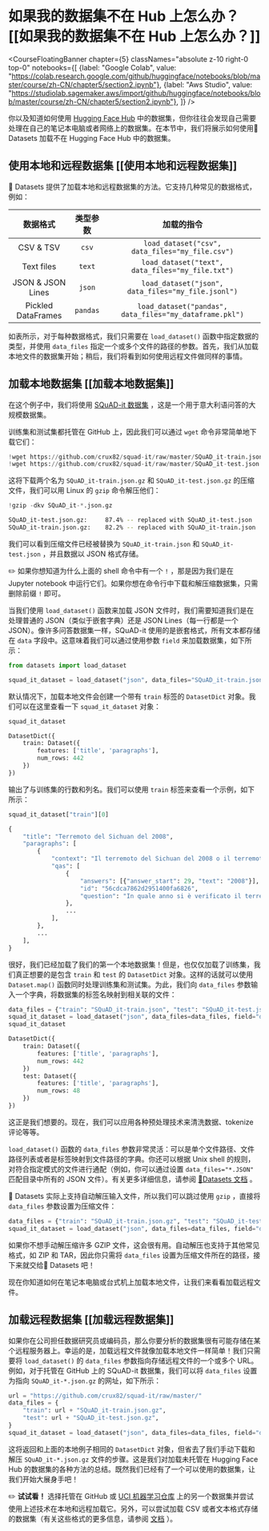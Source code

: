 # 如果我的数据集不在 Hub 上怎么办？[[如果我的数据集不在 Hub 上怎么办？]]

<CourseFloatingBanner chapter={5}
  classNames="absolute z-10 right-0 top-0"
  notebooks={[
    {label: "Google Colab", value: "https://colab.research.google.com/github/huggingface/notebooks/blob/master/course/zh-CN/chapter5/section2.ipynb"},
    {label: "Aws Studio", value: "https://studiolab.sagemaker.aws/import/github/huggingface/notebooks/blob/master/course/zh-CN/chapter5/section2.ipynb"},
]} />

你以及知道如何使用 [Hugging Face Hub](https://huggingface.co/datasets) 中的数据集，但你往往会发现自己需要处理在自己的笔记本电脑或者网络上的数据集。在本节中，我们将展示如何使用🤗 Datasets 加载不在 Hugging Face Hub 中的数据集。

<Youtube id="HyQgpJTkRdE"/>

## 使用本地和远程数据集 [[使用本地和远程数据集]]

🤗 Datasets 提供了加载本地和远程数据集的方法。它支持几种常见的数据格式，例如：

|       数据格式      |    类型参数    |                         加载的指令                            |
| :----------------: | :------------: | :-----------------------------------------------------: |
|     CSV & TSV      | `csv` | `load_dataset("csv", data_files="my_file.csv")` |
|     Text files     | `text` | `load_dataset("text", data_files="my_file.txt")` |
| JSON & JSON Lines  | `json` | `load_dataset("json", data_files="my_file.jsonl")` |
| Pickled DataFrames | `pandas` | `load_dataset("pandas", data_files="my_dataframe.pkl")` |

如表所示，对于每种数据格式，我们只需要在 `load_dataset()` 函数中指定数据的类型，并使用 `data_files` 指定一个或多个文件的路径的参数。首先，我们从加载本地文件的数据集开始；稍后，我们将看到如何使用远程文件做同样的事情。

## 加载本地数据集 [[加载本地数据集]]

在这个例子中，我们将使用 [SQuAD-it 数据集](https://github.com/crux82/squad-it/) ，这是一个用于意大利语问答的大规模数据集。

训练集和测试集都托管在 GitHub 上，因此我们可以通过 `wget` 命令非常简单地下载它们：

```python
!wget https://github.com/crux82/squad-it/raw/master/SQuAD_it-train.json.gz
!wget https://github.com/crux82/squad-it/raw/master/SQuAD_it-test.json.gz
```

这将下载两个名为 `SQuAD_it-train.json.gz` 和 `SQuAD_it-test.json.gz` 的压缩文件，我们可以用 Linux 的 `gzip` 命令解压他们：

```python
!gzip -dkv SQuAD_it-*.json.gz
```

```bash
SQuAD_it-test.json.gz:	   87.4% -- replaced with SQuAD_it-test.json
SQuAD_it-train.json.gz:	   82.2% -- replaced with SQuAD_it-train.json
```

我们可以看到压缩文件已经被替换为 `SQuAD_it-train.json` 和 `SQuAD_it-test.json` ，并且数据以 JSON 格式存储。

<Tip>

✏️ 如果你想知道为什么上面的 shell 命令中有一个 `!` ，那是因为我们是在 Jupyter notebook 中运行它们。如果你想在命令行中下载和解压缩数据集，只需删除前缀 `!` 即可。

</Tip>

当我们使用 `load_dataset()` 函数来加载 JSON 文件时，我们需要知道我们是在处理普通的 JSON（类似于嵌套字典）还是 JSON Lines（每一行都是一个 JSON）。像许多问答数据集一样，SQuAD-it 使用的是嵌套格式，所有文本都存储在 `data` 字段中。这意味着我们可以通过使用参数 `field` 来加载数据集，如下所示：

```py
from datasets import load_dataset

squad_it_dataset = load_dataset("json", data_files="SQuAD_it-train.json", field="data")
```

默认情况下，加载本地文件会创建一个带有 `train` 标签的 `DatasetDict` 对象。我们可以在这里查看一下 `squad_it_dataset` 对象：

```py
squad_it_dataset
```

```python out
DatasetDict({
    train: Dataset({
        features: ['title', 'paragraphs'],
        num_rows: 442
    })
})
```

输出了与训练集的行数和列名。我们可以使用 `train` 标签来查看一个示例，如下所示：

```py
squad_it_dataset["train"][0]
```

```python out
{
    "title": "Terremoto del Sichuan del 2008",
    "paragraphs": [
        {
            "context": "Il terremoto del Sichuan del 2008 o il terremoto...",
            "qas": [
                {
                    "answers": [{"answer_start": 29, "text": "2008"}],
                    "id": "56cdca7862d2951400fa6826",
                    "question": "In quale anno si è verificato il terremoto nel Sichuan?",
                },
                ...
            ],
        },
        ...
    ],
}
```

很好，我们已经加载了我们的第一个本地数据集！但是，也仅仅加载了训练集，我们真正想要的是包含 `train` 和 `test` 的 `DatasetDict` 对象。这样的话就可以使用 `Dataset.map()` 函数同时处理训练集和测试集。为此，我们向 `data_files` 参数输入一个字典，将数据集的标签名映射到相关联的文件：

```py
data_files = {"train": "SQuAD_it-train.json", "test": "SQuAD_it-test.json"}
squad_it_dataset = load_dataset("json", data_files=data_files, field="data")
squad_it_dataset
```

```python out
DatasetDict({
    train: Dataset({
        features: ['title', 'paragraphs'],
        num_rows: 442
    })
    test: Dataset({
        features: ['title', 'paragraphs'],
        num_rows: 48
    })
})
```

这正是我们想要的。现在，我们可以应用各种预处理技术来清洗数据、tokenize 评论等等。

<Tip> `load_dataset()` 函数的 `data_files` 参数非常灵活：可以是单个文件路径、文件路径列表或者是标签映射到文件路径的字典。你还可以根据 Unix shell 的规则，对符合指定模式的文件进行通配（例如，你可以通过设置 `data_files="*.JSON"` 匹配目录中所有的 JSON 文件）。有关更多详细信息，请参阅 [🤗Datasets 文档](https://huggingface.co/docs/datasets/v2.12.0/en/loading#local-and-remote-files) 。

</Tip>

🤗 Datasets 实际上支持自动解压输入文件，所以我们可以跳过使用 `gzip` ，直接将 `data_files` 参数设置为压缩文件：

```py
data_files = {"train": "SQuAD_it-train.json.gz", "test": "SQuAD_it-test.json.gz"}
squad_it_dataset = load_dataset("json", data_files=data_files, field="data")
```

如果你不想手动解压缩许多 GZIP 文件，这会很有用。自动解压也支持于其他常见格式，如 ZIP 和 TAR，因此你只需将 `data_files` 设置为压缩文件所在的路径，接下来就交给🤗 Datasets 吧！

现在你知道如何在笔记本电脑或台式机上加载本地文件，让我们来看看加载远程文件。

## 加载远程数据集 [[加载远程数据集]]

如果你在公司担任数据研究员或编码员，那么你要分析的数据集很有可能存储在某个远程服务器上。幸运的是，加载远程文件就像加载本地文件一样简单！我们只需要将 `load_dataset()` 的 `data_files` 参数指向存储远程文件的一个或多个 URL。例如，对于托管在 GitHub 上的 SQuAD-it 数据集，我们可以将 `data_files` 设置为指向 `SQuAD_it-*.json.gz` 的网址，如下所示：

```py
url = "https://github.com/crux82/squad-it/raw/master/"
data_files = {
    "train": url + "SQuAD_it-train.json.gz",
    "test": url + "SQuAD_it-test.json.gz",
}
squad_it_dataset = load_dataset("json", data_files=data_files, field="data")
```

这将返回和上面的本地例子相同的 `DatasetDict` 对象，但省去了我们手动下载和解压 `SQuAD_it-*.json.gz` 文件的步骤。这是我们对加载未托管在 Hugging Face Hub 的数据集的各种方法的总结。既然我们已经有了一个可以使用的数据集，让我们开始大展身手吧！

<Tip>

✏️ **试试看！** 选择托管在 GitHub 或 [UCI 机器学习仓库](https://archive.ics.uci.edu/ml/index.php) 上的另一个数据集并尝试使用上述技术在本地和远程加载它。另外，可以尝试加载 CSV 或者文本格式存储的数据集（有关这些格式的更多信息，请参阅 [文档](https://huggingface.co/docs/datasets/loading.html#local-and-remote-files) ）。

</Tip>

